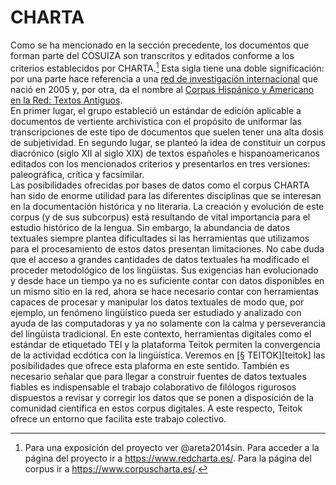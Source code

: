 # CHARTA {-}

Como se ha mencionado en la sección precedente, los documentos que forman parte del COSUIZA son transcritos y editados conforme a los criterios establecidos por CHARTA.^[Para una exposición del proyecto ver @areta2014sin. Para acceder a la página del proyecto ir a <a href="https://www.redcharta.es/" target="_blank">https://www.redcharta.es/</a>. Para la página del corpus ir a <a href="https://www.corpuscharta.es/"target="_blank">https://www.corpuscharta.es/</a>.] Esta sigla tiene una doble significación: por una parte hace referencia a una <a href="https://www.redcharta.es/" target="_blank">red de investigación internacional</a> que nació en 2005 y, por otra, da el nombre al <a href="http://www.corpuscharta.es/" target="_blank">Corpus Hispánico y Americano en la Red: Textos Antiguos</a>.  
En primer lugar, el grupo estableció un estándar de edición aplicable a documentos de vertiente archivística con el propósito de uniformar las transcripciones de este tipo de documentos que suelen tener una alta dosis de subjetividad. En segundo lugar, se planteó la idea de constituir un corpus diacrónico (siglo XII al siglo XIX) de textos españoles e hispanoamericanos editados con los mencionados criterios y presentarlos en tres versiones: paleográfica, crítica y facsimilar.  
Las posibilidades ofrecidas por bases de datos como el corpus CHARTA han sido de enorme utilidad para las diferentes disciplinas que se interesan en la documentación histórica y no literaria. La creación y evolución de este corpus (y de sus subcorpus) está resultando de vital importancia para el estudio histórico de la lengua.
Sin embargo, la abundancia de datos textuales siempre plantea dificultades si las herramientas que utilizamos para el procesamiento de estos datos presentan limitaciones. No cabe duda que el acceso a grandes cantidades de datos textuales ha modificado el proceder metodológico de los lingüistas. Sus exigencias han evolucionado y desde hace un tiempo ya no es suficiente contar con datos disponibles en un mismo sitio en la red, ahora se hace necesario contar con herramientas capaces de procesar y manipular los datos textuales de modo que, por ejemplo, un fenómeno lingüístico pueda ser estudiado y analizado con ayuda de las computadoras y ya no solamente con la calma y perseverancia del lingüista tradicional.  En este contexto, herramientas digitales como el estándar de etiquetado TEI y la plataforma Teitok permiten la convergencia de la actividad ecdótica con la lingüística. Veremos en [§ TEITOK][teitok] las posibilidades que ofrece esta plaforma en este sentido.
También es necesario señalar que para llegar a construir fuentes de datos textuales fiables es indispensable el trabajo colaborativo de filólogos rigurosos dispuestos a revisar y corregir los datos que se ponen a disposición de la comunidad científica en estos corpus digitales. A este respecto, Teitok ofrece un entorno que facilita este trabajo colectivo. 

